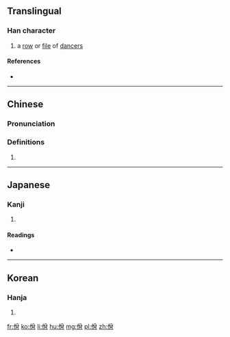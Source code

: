 ==Translingual==

===Han character===
{{Han char|rn=9|rad=人|as=06|sn=8|four=2822<sub>7</sub>|canj=人金月 (OCB)|ids=⿰[[亻]][[䏌]]}}

# a [[row]] or [[file]] of [[dancer]]s

====References====
* {{Han ref|kx=0101.030|dkj=00572|dj=0213.110|hdz=10150.060|uh=4F7E|ud=20350|bh=A8DB|bd=43227}}

----

==Chinese==
{{zh-forms}}

===Pronunciation===
{{zh-pron
|m=yì
|c=jat6
|mc=y
|oc=y
|ma=
|cat=n
}}

===Definitions===
# {{rfdef|lang=zh}}

----

==Japanese==

===Kanji===
{{ja-kanji|grade=|rs=人06}}

# {{defn|lang=ja|sort=人06}}

====Readings====
* {{ja-readings|on=[[いつ]] (itsu), [[いち]] (ichi)|kun=[[やすい]] (yasui), [[やすんずる]] (yasunzuru)}}

----

==Korean==

===Hanja===
{{ko-hanja|hangeul=일|rv=il|mr=il}}

# {{defn|lang=ko|sort=人06}}

[[fr:佾]]
[[ko:佾]]
[[li:佾]]
[[hu:佾]]
[[mg:佾]]
[[pl:佾]]
[[zh:佾]]